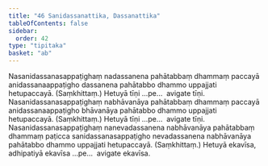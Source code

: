```yaml
---
title: "46 Sanidassanattika, Dassanattika"
tableOfContents: false
sidebar:
  order: 42
type: "tipitaka"
basket: "ab"
---
```



<DynamicBreadcrumb />

<Division number="55">

<Paragraph number="174">
Nasanidassanasappaṭighaṃ nadassanena pahātabbaṃ dhammaṃ paccayā anidassanaappaṭigho dassanena pahātabbo dhammo uppajjati hetupaccayā. (Saṃkhittaṃ.) Hetuyā tīṇi …pe…  avigate tīṇi.
</Paragraph>

<Paragraph number="175">
Nasanidassanasappaṭighaṃ nabhāvanāya pahātabbaṃ dhammaṃ paccayā anidassanaappaṭigho bhāvanāya pahātabbo dhammo uppajjati hetupaccayā. (Saṃkhittaṃ.) Hetuyā tīṇi …pe…  avigate tīṇi.
</Paragraph>

<Paragraph number="176">
Nasanidassanasappaṭighaṃ nanevadassanena nabhāvanāya pahātabbaṃ dhammaṃ paṭicca sanidassanasappaṭigho nevadassanena nabhāvanāya pahātabbo dhammo uppajjati hetupaccayā. (Saṃkhittaṃ.) Hetuyā ekavīsa, adhipatiyā ekavīsa …pe…  avigate ekavīsa.
</Paragraph>
</Division>
